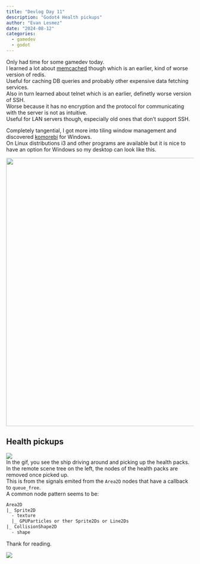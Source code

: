 ```yaml
---
title: "Devlog Day 11"
description: "Godot4 Health pickups"
author: "Evan Lesmez"
date: "2024-08-12"
categories:
  - gamedev
  - godot
---
```

Only had time for some gamedev today.  
I learned a lot about [memcached](https://www.memcached.org) though which is an earlier, kind of worse version of redis.  
Useful for caching DB queries and probably other expensive data fetching services.  
Also in turn learned about telnet which is an earlier, definetly worse version of SSH.  
Worse because it has no encryption and the protocol for communicating with the server is not as intuitive.  
Useful for LAN servers though, especially old ones that don't support SSH.  

Completely tangential, I got more into tiling window management and discovered [komorebi](https://github.com/LGUG2Z/komorebi) for Windows.  
On Linux distributions i3 and other programs are available but it is nice to have an option for Windows so my desktop can look like this.  

<img src="./desktop-screenshot.png" style="width:75vw">

## Health pickups
<img src="./health-pack-pickups.gif" style="max-height:40em;max-width:70vw"/>  
In the gif, you see the ship driving around and picking up the health packs.  
In the remote scene tree on the left, the nodes of the health packs are removed once picked up.  
This is from the signals emited from the `Area2D` nodes that have a callback to `queue_free`.  
A common node pattern seems to be:  
```txt
Area2D
|_ Sprite2D
  - texture
  |_ GPUParticles or ther Sprite2Ds or Line2Ds
|_ CollisionShape2D
  - shape
```

Thank for reading.  

<img src="https://media.tenor.com/Cvwzv7Dy6DUAAAAC/edward-cowboy-bebop.gif">